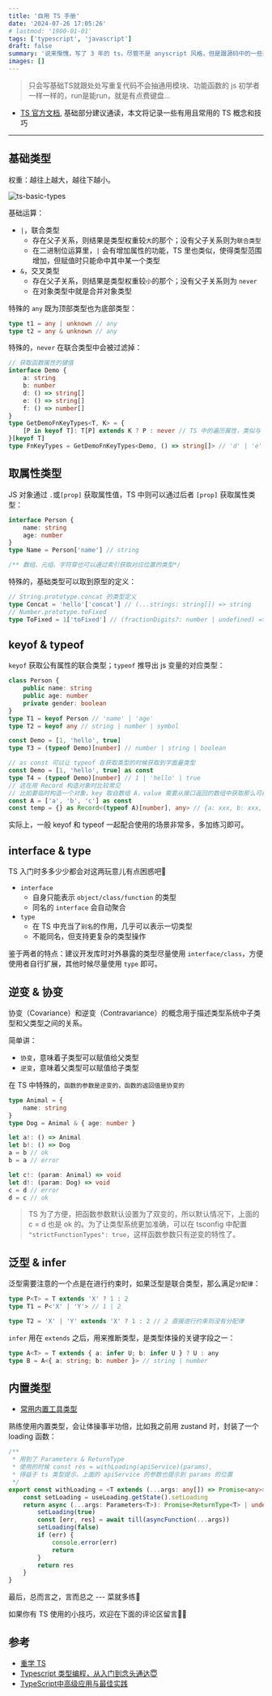 ```yaml
---
title: '自用 TS 手册'
date: '2024-07-26 17:05:26'
# lastmod: '1900-01-01'
tags: ['typescript', 'javascript']
draft: false
summary: '说来惭愧，写了 3 年的 ts，尽管不是 anyscript 风格，但是跟源码中的一些类型体操比起来，略显稚嫩，而且现在越来越觉得**代码设计优先**，代码编写就是个体力活罢了。 so~，回炉重造！'
images: []
---
```


> 只会写基础TS就跟处处写重复代码不会抽通用模块、功能函数的 js 初学者一样一样的，run是能run，就是有点费键盘...

- [TS 官方文档](https://www.typescriptlang.org/docs/handbook/intro.html), 基础部分建议通读，本文将记录一些有用且常用的 TS 概念和技巧

---

## 基础类型

权重：越往上越大，越往下越小。

![ts-basic-types](/static/images/ts-basic-types.png)

基础运算：

- `|`，联合类型
    - 存在父子关系，则结果是类型权重较`大`的那个；没有父子关系则为`联合类型`
    - 在二进制位运算里，`|` 会有增加属性的功能，TS 里也类似，使得类型范围增加，但赋值时只能命中其中某一个类型
- `&`，交叉类型
    - 存在父子关系，则结果是类型权重较`小`的那个；没有父子关系则为 `never`
    - 在对象类型中就是合并对象类型

特殊的 `any` 既为顶部类型也为底部类型：

```ts
type t1 = any | unknown // any
type t2 = any & unknown // any
```

特殊的，`never` 在联合类型中会被过滤掉：

```ts
// 获取函数属性的键值
interface Demo {
    a: string
    b: number
    d: () => string[]
    e: () => string[]
    f: () => number[]
}
type GetDemoFnKeyTypes<T, K> = {
    [P in keyof T]: T[P] extends K ? P : never // TS 中的遍历属性，类似与 JS 的 forin 语句
}[keyof T]
type FnKeyTypes = GetDemoFnKeyTypes<Demo, () => string[]> // 'd' | 'e'
```

## 取属性类型

JS 对象通过 `.`或`[prop]` 获取属性值，TS 中则可以通过后者 `[prop]` 获取属性类型：

```ts
interface Person {
    name: string
    age: number
}
type Name = Person['name'] // string

/** 数组、元组、字符穿也可以通过索引获取对应位置的类型*/
```

特殊的，基础类型可以取到原型的定义：

```ts
// String.prototype.concat 的类型定义
type Concat = 'hello'['concat'] // (...strings: string[]) => string
// Number.prototype.toFixed
type ToFixed = 1['toFixed'] // (fractionDigits?: number | undefined) => string
```

## keyof & typeof

`keyof` 获取公有属性的联合类型；`typeof` 推导出 js 变量的对应类型：

```ts
class Person {
    public name: string
    public age: number
    private gender: boolean
}
type T1 = keyof Person // 'name' | 'age'
type T2 = keyof any // string | number | symbol

const Demo = [1, 'hello', true]
type T3 = (typeof Demo)[number] // number | string | boolean

// as const 可以让 typeof 在获取类型的时候获取到字面量类型
const Demo = [1, 'hello', true] as const
type T4 = (typeof Demo)[number] // 1 | 'hello' | true
// 这在用 Record 构造对象时比较常见
// 比如要临时构造一个对象，key 取自数组 A，value 需要从接口返回的数组中获取那么可以这么做
const A = ['a', 'b', 'c'] as const
const temp = {} as Record<(typeof A)[number], any> // {a: xxx, b: xxx, c : xxx}
```

实际上，一般 keyof 和 typeof 一起配合使用的场景非常多，多加练习即可。

## interface & type

TS 入门时多多少少都会对这两玩意儿有点困惑吧👻

- `interface`
    - 自身只能表示 `object/class/function` 的类型
    - 同名的 `interface` 会自动聚合
- `type`
    - 在 TS 中充当了`别名`的作用，几乎可以表示一切类型
    - 不能同名，但支持更复杂的类型操作

鉴于两者的特点：建议开发库时对外暴露的类型尽量使用 `interface/class`，方便使用者自行扩展，其他时候尽量使用 `type` 即可。

## 逆变 & 协变

协变（Covariance）和逆变（Contravariance）的概念用于描述类型系统中子类型和父类型之间的关系。

简单讲：

- `协变`，意味着子类型可以赋值给父类型
- `逆变`，意味着父类型可以赋值给子类型

在 TS 中特殊的，`函数的参数是逆变的，函数的返回值是协变的`

```ts
type Animal = {
    name: string
}
type Dog = Animal & { age: number }

let a!: () => Animal
let b!: () => Dog
a = b // ok
b = a // error

let c!: (param: Animal) => void
let d!: (param: Dog) => void
c = d // error
d = c // ok
```

> TS 为了方便，把函数参数默认设置为了双变的，所以默认情况下，上面的 c = d 也是 ok 的。为了让类型系统更加准确，可以在 tsconfig 中配置 `"strictFunctionTypes": true`，这样函数参数只有逆变的特性了。

## 泛型 & infer

泛型需要注意的一个点是在进行约束时，如果泛型是联合类型，那么满足`分配律`：

```ts
type P<T> = T extends 'X' ? 1 : 2
type T1 = P<'X' | 'Y'> // 1 | 2

type T2 = 'X' | 'Y' extends 'X' ? 1 : 2 // 2 直接进行约束则没有分配律
```

`infer` 用在 `extends` 之后，用来推断类型，是类型体操的关键字段之一：

```ts
type A<T> = T extends { a: infer U; b: infer U } ? U : any
type B = A<{ a: string; b: number }> // string | number
```

## 内置类型

- [常用内置工具类型](https://www.typescriptlang.org/docs/handbook/utility-types.html)

熟练使用内置类型，会让体操事半功倍，比如我之前用 zustand 时，封装了一个 loading 函数：

```ts
/**
 * 用到了 Parameters & ReturnType
 * 使用的时候 const res = withLoading(apiService)(params),
 * 得益于 ts 类型提示，上面的 apiService 的参数也提示到 params 的位置
 */
export const withLoading = <T extends (...args: any[]) => Promise<any>>(asyncFunction: T) => {
    const setLoading = useLoading.getState().setLoading
    return async (...args: Parameters<T>): Promise<ReturnType<T> | undefined> => {
        setLoading(true)
        const [err, res] = await till(asyncFunction(...args))
        setLoading(false)
        if (err) {
            console.error(err)
            return
        }
        return res
    }
}
```

最后，总而言之，言而总之 --- 菜就多练🤣

如果你有 TS 使用的小技巧，欢迎在下面的评论区留言👏🏻

## 参考

- [重学 TS](https://juejin.cn/post/7211358106629750841)
- [Typescript 类型编程，从入门到念头通达😇](https://juejin.cn/post/7132490947320872974)
- [TypeScript中高级应用与最佳实践](https://juejin.cn/post/6844903904140853255)
